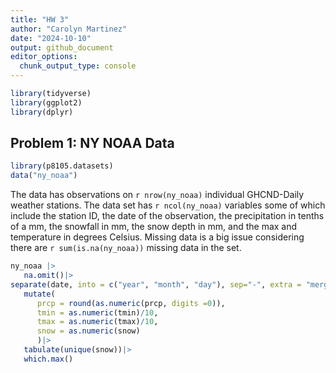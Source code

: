 ```yaml
---
title: "HW 3"
author: "Carolyn Martinez"
date: "2024-10-10"
output: github_document
editor_options: 
  chunk_output_type: console
---
```


```r
library(tidyverse)
library(ggplot2)
library(dplyr)
```

## Problem 1: NY NOAA Data 

```r

library(p8105.datasets)
data("ny_noaa")
```

The data has observations on `r nrow(ny_noaa)` individual GHCND-Daily weather stations. The data set has `r ncol(ny_noaa)` variables some of which include the station ID, the date of the observation, the precipitation in tenths of a mm, the snowfall in mm, the snow depth in mm, and the max and temperature in degrees Celsius. Missing data is a big issue considering there are `r sum(is.na(ny_noaa))` missing data in the set. 

```r

ny_noaa |>
   na.omit()|>
separate(date, into = c("year", "month", "day"), sep="-", extra = "merge", fill = "right")|>
   mutate(
      prcp = round(as.numeric(prcp, digits =0)),
      tmin = as.numeric(tmin)/10,
      tmax = as.numeric(tmax)/10,
      snow = as.numeric(snow)
      )|>
   tabulate(unique(snow))|>
   which.max()
   
```







